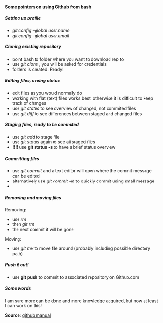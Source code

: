 #### Some pointers on using Github from bash

##### Setting up profile

* *git config --global user.name  <my name>*
* *git config --global user.email <email adres>*


##### Cloning existing repository

* point bash to folder where you want to download rep to
* use *git clone <rep url>*, you will be asked for credentials
* folders is created. Ready!


##### Editing files, seeing status

* edit files as you would normally do
* working with flat (text) files works best, otherwise it is difficult to keep track of changes
* use *git status* to see overview of changed, not commited files
* use *git diff <filename>* to see differences between staged and changed files


##### Staging files, ready to be commited

* use *git add <filename>* to stage file
* use *git status* again to see all staged files
* **!!!!** use **git status -s** to have a brief status overview

 
##### Committing files

* use *git commit* and a text editor will open where the commit message can be edited
* alternatively use *git commit -m <message>* to quickly commit using small message
* 


##### Removing and moving files

Removing:

* use *rm <filename>*
* then *git rm <filename>*
* the next commit it will be gone

Moving:

* use *git mv <old_file> <new_file>* to move file around (probably including possible directory path)


##### Push it out!

* use **git push** to commit to associated repository on Github.com
 

##### Some words

I am sure more can be done and more knowledge acquired, but now at least I can work on this!


**Source**: [github manual](http://git-scm.com/book/en/v2/Git-Basics-Getting-a-Git-Repository)
